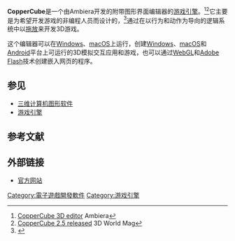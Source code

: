 '''CopperCube'''是一个由Ambiera开发的附带图形界面编辑器的[[游戏引擎|游戏引擎]]。<ref>[http://www.ambiera.com/coppercube/ CopperCube 3D editor] {{Wayback|url=http://www.ambiera.com/coppercube/ |date=20170529071419 }}Ambiera</ref><ref>[http://www.3dworldmag.com/2011/03/04/coppercube-2-5-released/ CopperCube 2.5 released] {{Wayback|url=http://www.3dworldmag.com/2011/03/04/coppercube-2-5-released/ |date=20121203120810 }}3D World Mag</ref>它主要是为希望开发游戏的非编程人员而设计的，<ref>{{Cite web |url=http://www.3d-test.com/contenu.php?id=700 |title=CopperLicht - CopperCube |accessdate=2017-03-26 |archive-date=2014-03-15 |archive-url=https://web.archive.org/web/20140315083811/http://www.3d-test.com/contenu.php?id=700 |dead-url=no }}</ref>通过在以行为和动作为导向的逻辑系统中以[[拖放|拖放]]来开发3D游戏。

这个编辑器可以在[[Windows|Windows]]、[[macOS|macOS]]上运行，创建[[Windows|Windows]]、[[macOS|macOS]]和[[Android|Android]]平台上可运行的3D模拟交互应用和游戏，也可以通过[[WebGL|WebGL]]和[[Adobe_Flash|Adobe Flash]]技术创建嵌入网页的程序。

== 参见 ==
* [[三维计算机图形软件|三维计算机图形软件]]
* [[游戏引擎|游戏引擎]]

== 参考文献 ==
<div class="references-small">
<references />
</div>

== 外部链接 ==
* [http://www.ambiera.com/coppercube/ 官方网站]{{Wayback|url=http://www.ambiera.com/coppercube/ |date=20170529071419 }}

[[Category:電子遊戲開發軟件|Category:電子遊戲開發軟件]]
[[Category:游戏引擎|Category:游戏引擎]]

{{Videogame-software-stub}}